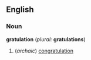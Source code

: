 ==English==
===Noun===
'''gratulation''' (''plural:'' '''gratulations''')
#(''archaic'') [[congratulation]]